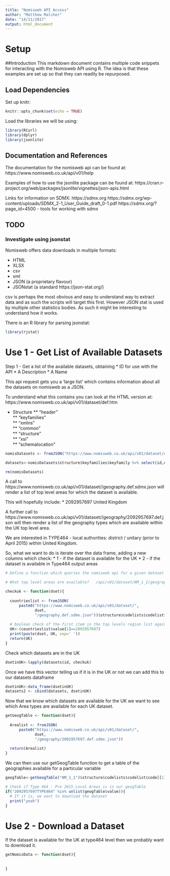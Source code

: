 ```yaml
---
title: "Nomisweb API Access"
author: "Matthew Malcher"
date: "14/11/2017"
output: html_document
---
```


# Setup

##Introduction
This markdown document contains multiple code snippets for interacting with the Nomisweb API using R. The idea is that these examples are set up so that they can readily be repurposed.

## Load Dependencies
Set up knitr:
```r
knitr::opts_chunk$set(echo = TRUE)
```
Load the libraries we will be using:
```r
library(RCurl)
library(dplyr)
library(jsonlite)
```


## Documentation and References
The documentation for the nomisweb api can be found at: 
https://www.nomisweb.co.uk/api/v01/help

Examples of how to use the jsonlite package can be found at:
https://cran.r-project.org/web/packages/jsonlite/vignettes/json-apis.html

Links for information on SDMX: 
https://sdmx.org
https://sdmx.org/wp-content/uploads/SDMX_2-1_User_Guide_draft_0-1.pdf
https://sdmx.org/?page_id=4500 - tools for working with sdmx


## TODO

### Investigate using jsonstat 
Nomisweb offers data downloads in multiple formats:

* HTML
* XLSX
* csv 
* xml
* JSON (a proprietary flavour)
* JSONstat (a standard https://json-stat.org/)

csv is perhaps the most obvious and easy to understand way to extract data and as such the scripts will target this first. However JSON stat is used by multiple other statistics bodies. As such it might be interesting to understand how it works. 

There is an R library for parsing jsonstat:
```r
library(rjstat)
```


# Use 1 - Get List of Available Datasets
Step 1 - Get a list of the available datasets, obtaining
* ID for use with the API
* A Description
* A Name

This api request gets you a 'large list' which contains information about all the datasets on nomisweb as a JSON.

To understand what this contains you can look at the HTML version at: https://www.nomisweb.co.uk/api/v01/dataset/def.htm

* Structure
** "header"         
** "keyfamilies"    
** "xmlns"          
** "common"         
** "structure"      
** "xsi"            
** "schemalocation"

```r
nomisDatasets <- fromJSON("https://www.nomisweb.co.uk/api/v01/dataset/def.sdmx.json")

```

```r
datasets<-nomisDatasets$structure$keyfamilies$keyfamily %>% select(id,description,name)

rm(nomisDatasets)
```


A call to https://www.nomisweb.co.uk/api/v01/dataset/<datasetid>/geography.def.sdmx.json will render a list of top level areas for which the dataset is available.

This will hopefully include: 
* 2092957697	United Kingdom

A further call to https://www.nomisweb.co.uk/api/v01/dataset/<datasetid>/geography/2092957697.def.json will then render a list of the geography types which are available within the UK top level area.

We are interested in TYPE464 - local authorities: district / unitary (prior to April 2015) within United Kingdom.

So, what we want to do is iterate over the data frame, adding a new columns which check:
* 1 - if the dataset is available for the UK 
* 2 - if the dataset is available in Type464 output areas

```r
# Define a function which queries the nomisweb api for a given dataset - asking 

# What top level areas are available?	/api/v01/dataset/NM_1_1/geography.def.sdmx.json

checkuk <- function(dset){
  
  countrieslist <- fromJSON(
      paste0("https://www.nomisweb.co.uk/api/v01/dataset/",
             dset,
             "/geography.def.sdmx.json"))$structure$codelists$codelist$code[[1]]
  
  # boolean check of the first item in the top levels region list against the UK region code
  UK<-(countrieslist$value[1]==2092957697)
  print(paste(dset, UK, sep=' '))
  return(UK)    
}

```

Check which datasets are in the UK
```r
dsetinUK<-lapply(datasets$id, checkuk)
```

Once we have this vector telling us if it is in the UK or not we can add this to our datasets dataframe
```r
dsetinUK<-data_frame(dsetinUK)
datasets2 <- cbind(datasets, dsetinUK)
```


Now that we know which datasets are available for the UK we want to see which Area types are available for each UK dataset.
```r

getGeogTable <- function(dset){
  
  Arealist <- fromJSON(
      paste0("https://www.nomisweb.co.uk/api/v01/dataset/",
             dset,
             "/geography/2092957697.def.sdmx.json"))
      
  return(Arealist)    
}

```

We can then use our getGeogTable function to get a table of the geographies available for a particular variable 
```r
geogTable<-getGeogTable("NM_1_1")$structure$codelists$codelist$code[[1]]

# Check if Type 464 - Pre 2015 Local Areas is in our geogTable
if("2092957697TYPE464" %in% unlist(geogTable$value)){
  # If it is, we want to download the dataset
  print("yeah")
}
```

# Use 2 - Download a Dataset
If the dataset is available for the UK at type464 level then we probably want to download it.
```r
getNomisData <- function(dset){
  
  
}

```

